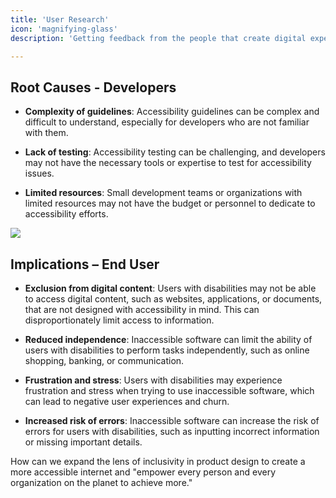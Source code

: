 ```yaml
---
title: 'User Research'
icon: 'magnifying-glass'
description: 'Getting feedback from the people that create digital experiences, product teams! '

---
```

## Root Causes - Developers
- **Complexity of guidelines**: Accessibility guidelines can be complex and difficult to understand, especially for developers who are not familiar with them.

- **Lack of testing**: Accessibility testing can be challenging, and developers may not have the necessary tools or expertise to test for accessibility issues.

- **Limited resources**: Small development teams or organizations with limited resources may not have the budget or personnel to dedicate to accessibility efforts.

<img
  src="images/users_personas.png"
/>

## Implications – End User
- **Exclusion from digital content**: Users with disabilities may not be able to access digital content, such as websites, applications, or documents, that are not designed with accessibility in mind. This can disproportionately limit access to information.

- **Reduced independence**: Inaccessible software can limit the ability of users with disabilities to perform tasks independently, such as online shopping, banking, or communication.

- **Frustration and stress**: Users with disabilities may experience frustration and stress when trying to use inaccessible software, which can lead to negative user experiences and churn.

- **Increased risk of errors**: Inaccessible software can increase the risk of errors for users with disabilities, such as inputting incorrect information or missing important details.

<Card title="Problem Statement" icon="circle-question" color="#0D9373">
  How can we expand the lens of inclusivity in product design to create a more accessible internet and "empower every person and every organization on the planet to achieve more."
</Card>
<br />


